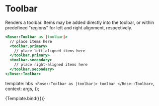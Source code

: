 
<Meta title="Rose/Toolbar" component="Toolbar" />

# Toolbar

Renders a toolbar. Items may be added directly into the toolbar, or within
predefined "regions" for left and right alignment, respectively.

```handlebars
<Rose::Toolbar as |toolbar|>
  // place items here
  <toolbar.primary>
    // place left-aligned items here
  </toolbar.primary>
  <toolbar.secondary>
    // place right-aligned items here
  </toolbar.secondary>
</Rose::Toolbar>
```

  template: hbs`
      <Rose::Toolbar as |toolbar|>
        toolbar
      </Rose::Toolbar>`,
  context: args,
});

<Preview>
  <Story name="Toolbar">{Template.bind({})}</Story>
</Preview>
